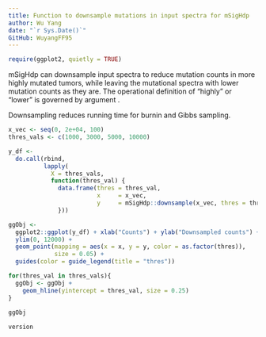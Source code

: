 ```yaml
---
title: Function to downsample mutations in input spectra for mSigHdp
author: Wu Yang
date: "`r Sys.Date()`"
GitHub: WuyangFF95
---
```



```r
require(ggplot2, quietly = TRUE)
```

mSigHdp can downsample input spectra to reduce mutation counts 
in more highly
mutated tumors, while leaving the mutational spectra with lower 
mutation counts as they are. The operational definition of
"highly" or "lower" is governed by argument \code{thres}.

Downsampling reduces running time for burnin and Gibbs sampling.


```r
x_vec <- seq(0, 2e+04, 100)
thres_vals <- c(1000, 3000, 5000, 10000)

y_df <- 
  do.call(rbind, 
          lapply(
            X = thres_vals,
            function(thres_val) {
              data.frame(thres = thres_val, 
                         x     = x_vec, 
                         y     = mSigHdp::downsample(x_vec, thres = thres_val))
              }))

ggObj <- 
  ggplot2::ggplot(y_df) + xlab("Counts") + ylab("Downsampled counts") +
  ylim(0, 12000) +
  geom_point(mapping = aes(x = x, y = y, color = as.factor(thres)), 
             size = 0.05) +
  guides(color = guide_legend(title = "thres"))

for(thres_val in thres_vals){
  ggObj <- ggObj +
    geom_hline(yintercept = thres_val, size = 0.25) 
}
  
ggObj
```



```r
version
```
